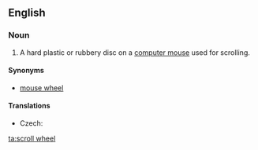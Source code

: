 ==English==
{{wikipedia}}
===Noun===
{{en-noun}}

# {{computing}} A hard plastic or rubbery disc on a [[computer mouse]] used for scrolling.

====Synonyms====

* [[mouse wheel]]

====Translations====
{{trans-top|disc used for scrolling}}
* Czech: {{t-|cs|skrolovací kolečko|n}}
{{trans-mid}}
{{trans-bottom}}

[[ta:scroll wheel]]